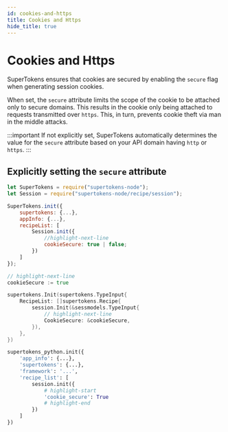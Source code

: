 ```yaml
---
id: cookies-and-https
title: Cookies and Https
hide_title: true
---
```


<!-- COPY DOCS -->
<!-- ./session/common-customizations/sessions/cookies-and-https.mdx -->


# Cookies and Https

SuperTokens ensures that cookies are secured by enabling the ``secure`` flag when generating session cookies.

When set, the ``secure`` attribute limits the scope of the cookie to be attached only to secure domains. This results in the cookie only being attached to requests transmitted over `https`. This, in turn, prevents cookie theft via man in the middle attacks.

:::important
If not explicitly set, SuperTokens automatically determines the value for the ``secure`` attribute based on your API domain having `http` or `https`.
:::

## Explicitly setting the `secure` attribute

<BackendSDKTabs>
<TabItem value="nodejs">

```jsx
let SuperTokens = require("supertokens-node");
let Session = require("supertokens-node/recipe/session");

SuperTokens.init({
    supertokens: {...},
    appInfo: {...},
    recipeList: [
        Session.init({
            //highlight-next-line
            cookieSecure: true | false;
        })
    ]
});
```
</TabItem>
<TabItem value="go">

```go
// highlight-next-line
cookieSecure := true

supertokens.Init(supertokens.TypeInput{
    RecipeList: []supertokens.Recipe{
        session.Init(&sessmodels.TypeInput{
            // highlight-next-line
            CookieSecure: &cookieSecure,
        }),
    },
})
```
</TabItem>
<TabItem value="python">

```python
supertokens_python.init({
    'app_info': {...},
    'supertokens': {...},
    'framework': '...',
    'recipe_list': [
        session.init({
            # highlight-start
            'cookie_secure': True
            # highlight-end
        })
    ]
})
```

</TabItem>
</BackendSDKTabs>
